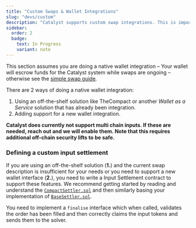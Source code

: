 ```yaml
---
title: "Custom Swaps & Wallet Integrations"
slug: "devs/custom"
description: "Catalyst supports custom swap integrations. This is important for Catalyst to aid with chain abstraction in your application. Whether it be a native wallet integration or a many to many swap."
sidebar:
  order: 2
  badge:
    text: In Progress
    variant: note
---
```


This section assumes you are doing a native wallet integration – Your wallet will escrow funds for the Catalyst system while swaps are ongoing – otherwise see the [simple swap guide](/integrate).

There are 2 ways of doing a native wallet integration:

1. Using an off-the-shelf solution like TheCompact or another _Wallet as a Service_ solution that has already been integration.
2. Adding support for a new wallet integration.

**Catalyst does currently not support multi chain inputs. If these are needed, reach out and we will enable them. Note that this requires additional off-chain security lifts to be safe.**

### Defining a custom input settlement

If you are using an off-the-shelf solution (**1.**) and the current swap description is insufficient for your needs or you need to support a new wallet interface (**2.**), you need to write a Input Settlement contract to support these features. We recommend getting started by reading and understand the [`CompactSettler.sol`](https://github.com/catalystsystem/catalyst-intent/blob/main/src/settlers/compact/CompactSettler.sol) and then similarly basing your implementation of [`BaseSettler.sol`](https://github.com/catalystsystem/catalyst-intent/blob/main/src/settlers/BaseSettler.sol).

You need to implement a `finalise` interface which when called, validates the order has been filled and then correctly claims the input tokens and sends them to the solver.